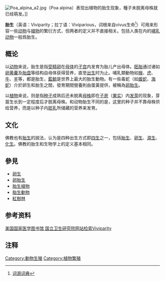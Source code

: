 {{about|生物学生殖方式|佛教概念|胎生 (佛教)}}

[[File:Poa_alpina_a2.jpg|thumb]]（Poa alpina）表现出植物的胎生现象，種子未脱离母株就已经萌发。]]

'''胎生'''（英语：Viviparity；拉丁语：Viviparious，词根来自vivus生命<ref>[https://www.etymonline.com/word/viviparous {{en}}词源词典]</ref>）可用来形容一些[[动物|动物]]与[[植物|植物]]的繁衍方式，但两者的定义并不直接相关。包括人类在内的[[哺乳动物|哺乳动物]]一般爲胎生。

==概论==
以[[动物|动物]]来说，胎生是指[[受精卵|受精卵]]在[[母体|母体]]的[[子宫|子宫]]内发育为胎儿产出母体。[[胚胎|胚胎]]通过诸如[[卵黄囊|卵黄囊]]及[[胎盘|胎盘]]等结构自母体获得营养，直至[[出生|出生]]时为止。哺乳類動物如[[猴|猴]]、[[虎|虎]]、[[牛|牛]]、[[羊|羊]]等，都是胎生，[[藍鯨|藍鯨]]是世界上最大的胎生動物。有一些毒蛇（如[[蝮蛇|蝮蛇]]、[[海蛇|海蛇]]）介於卵生和胎生之間，發育期間營養則由蛋黃提供，被稱為[[卵胎生|卵胎生]]。

以[[植物|植物]]来说，则是指[[种子|种子]]成熟后还未脱离[[母株|母株]]即在[[子房|子房]]（[[果实|果实]]）内[[发芽|发芽]]的现象，芽苗生长到一定程度后才脱离母株。和动物胎生不同的是，这里的种子并不靠母株供给营养，而是以种子内[[胚乳|胚乳]]所储藏的营养来发育。

==文化==
{{Main|胎生 (佛教)}}
佛教也有[[胎生|胎生]]的說法，认为是四种出生方式即[[四生|四生]]之一，包括[[胎生|胎生]]、[[卵生|卵生]]、[[濕生|濕生]]、[[化生|化生]]。佛教的胎生和生物学上的定义基本相同。

==參見==
* [[卵生|卵生]]
* [[卵胎生|卵胎生]]
* [[胎生植物|胎生植物]]
* [[胎生動物|胎生動物]] 
* [[紅樹林|紅樹林]]

==参考资料==
[https://www.ncbi.nlm.nih.gov/pubmed?term=viviparity {{en}}美国国家医学图书馆 国立卫生研究院网站检索Viviparity]

==注释==
{{reflist}}


{{biology-stub}}

{{DEFAULTSORT:Viviparity}}
[[Category:動物生殖|Category:動物生殖]]
[[Category:植物繁殖|Category:植物繁殖]]